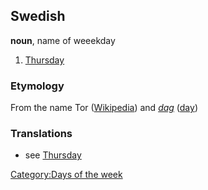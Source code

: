 ==Swedish==
'''noun''', name of weeekday
#[[Thursday]]
===Etymology===
From the name Tor ([[en:Thorr|Wikipedia]]) and ''[[dag]]'' ([[day]])
===Translations===
*see [[Thursday]]

[[Category:Days of the week]]